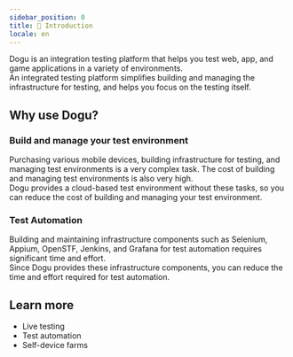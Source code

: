```yaml
---
sidebar_position: 0
title: 🤗 Introduction
locale: en
---
```


Dogu is an integration testing platform that helps you test web, app, and game applications in a variety of environments.  
An integrated testing platform simplifies building and managing the infrastructure for testing, and helps you focus on the testing itself.

## Why use Dogu?

### Build and manage your test environment
Purchasing various mobile devices, building infrastructure for testing, and managing test environments is a very complex task. The cost of building and managing test environments is also very high.  
Dogu provides a cloud-based test environment without these tasks, so you can reduce the cost of building and managing your test environment.

### Test Automation
Building and maintaining infrastructure components such as Selenium, Appium, OpenSTF, Jenkins, and Grafana for test automation requires significant time and effort.  
Since Dogu provides these infrastructure components, you can reduce the time and effort required for test automation.

## Learn more

* Live testing
* Test automation
* Self-device farms